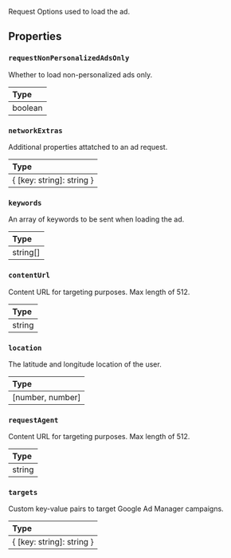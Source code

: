Request Options used to load the ad.

## Properties

### `requestNonPersonalizedAdsOnly`

Whether to load non-personalized ads only.

| Type    |
| :------ |
| boolean |

### `networkExtras`

Additional properties attatched to an ad request.

| Type                      |
| :------------------------ |
| { [key: string]: string } |

### `keywords`

An array of keywords to be sent when loading the ad.

| Type     |
| :------- |
| string[] |

### `contentUrl`

Content URL for targeting purposes. Max length of 512.

| Type   |
| :----- |
| string |

### `location`

The latitude and longitude location of the user.

| Type             |
| :--------------- |
| [number, number] |

### `requestAgent`

Content URL for targeting purposes. Max length of 512.

| Type   |
| :----- |
| string |

### `targets`

Custom key-value pairs to target Google Ad Manager campaigns.

| Type                      |
| :------------------------ |
| { [key: string]: string } |
